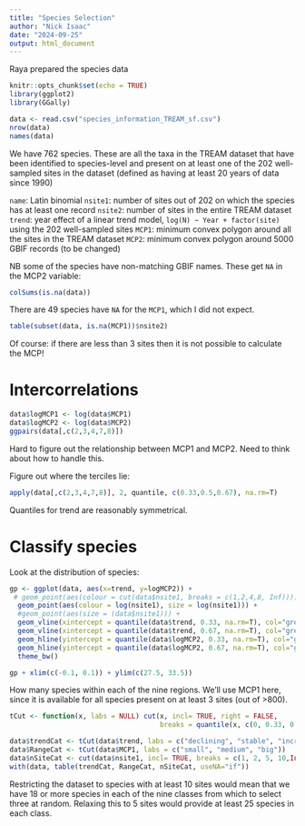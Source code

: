 ---
title: "Species Selection"
author: "Nick Isaac"
date: "2024-09-25"
output: html_document
---

Raya prepared the species data

```{r setup, include=FALSE}
knitr::opts_chunk$set(echo = TRUE)
library(ggplot2)
library(GGally)
```

```{r}
data <- read.csv("species_information_TREAM_sf.csv")
nrow(data)
names(data)
```

We have 762 species. These are all the taxa in the TREAM dataset that have been identified to species-level and present on at least one of the 202 well-sampled sites in the dataset (defined as having at least 20 years of data since 1990)

`name`: Latin binomial
`nsite1`: number of sites out of 202 on which the species has at least one record
`nsite2`: number of sites in the entire TREAM dataset
`trend`: year effect of a linear trend model, `log(N) ~ Year + factor(site)` using the 202 well-sampled sites
`MCP1`: minimum convex polygon around all the sites in the TREAM dataset 
`MCP2`: minimum convex polygon around 5000 GBIF records (to be changed) 

NB some of the species have non-matching GBIF names. These get `NA` in the MCP2 variable:
```{r}
colSums(is.na(data))
```

There are 49 species have `NA` for the `MCP1`, which I did not expect.
```{r}
table(subset(data, is.na(MCP1))$nsite2)
```

Of course: if there are less than 3 sites then it is not possible to calculate the MCP!


# Intercorrelations
```{r, fig.width=10, fig.height = 4}
data$logMCP1 <- log(data$MCP1)
data$logMCP2 <- log(data$MCP2)
ggpairs(data[,c(2,3,4,7,8)])
```
Hard to figure out the relationship between MCP1 and MCP2. Need to think about how to handle this.

Figure out where the terciles lie:
```{r}
apply(data[,c(2,3,4,7,8)], 2, quantile, c(0.33,0.5,0.67), na.rm=T)
```

Quantiles for trend are reasonably symmetrical.



# Classify species
Look at the distribution of species:
```{r, fig.width=10}
gp <- ggplot(data, aes(x=trend, y=logMCP2)) +
 # geom_point(aes(colour = cut(data$nsite1, breaks = c(1,2,4,8, Inf)))) +
  geom_point(aes(colour = log(nsite1), size = log(nsite1))) +
  #geom_point(aes(size = (data$nsite1))) +
  geom_vline(xintercept = quantile(data$trend, 0.33, na.rm=T), col="grey") +
  geom_vline(xintercept = quantile(data$trend, 0.67, na.rm=T), col="grey") +
  geom_hline(yintercept = quantile(data$logMCP2, 0.33, na.rm=T), col="grey") +
  geom_hline(yintercept = quantile(data$logMCP2, 0.67, na.rm=T), col="grey") +
  theme_bw()

gp + xlim(c(-0.1, 0.1)) + ylim(c(27.5, 33.5))

```

How many species within each of the nine regions. We'll use MCP1 here, since it is available for all species present on at least 3 sites (out of >800).
```{r}
tCut <- function(x, labs = NULL) cut(x, incl= TRUE, right = FALSE,
                                     breaks = quantile(x, c(0, 0.33, 0.67, 1), na.rm = TRUE, labels = labs))

data$trendCat <- tCut(data$trend, labs = c("declining", "stable", "increasing"))
data$RangeCat <- tCut(data$MCP1, labs = c("small", "medium", "big"))
data$nSiteCat <- cut(data$nsite1, incl= TRUE, breaks = c(1, 2, 5, 10,Inf))
with(data, table(trendCat, RangeCat, nSiteCat, useNA="if"))
```

Restricting the dataset to species with at least 10 sites would mean that we have 18 or more species in each of the nine classes from which to select three at random. Relaxing this to 5 sites would provide at least 25 species in each class.
